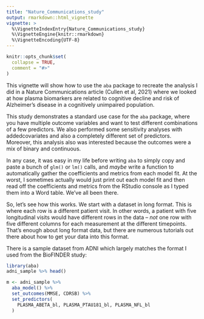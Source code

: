 ```yaml
---
title: "Nature_Communications_study"
output: rmarkdown::html_vignette
vignette: >
  %\VignetteIndexEntry{Nature_Communications_study}
  %\VignetteEngine{knitr::rmarkdown}
  %\VignetteEncoding{UTF-8}
---
```


```r
knitr::opts_chunk$set(
  collapse = TRUE,
  comment = "#>"
)
```

This vignette will show how to use the `aba` package to recreate the analysis I did in a Nature Communications article (Cullen et al, 2021) where we looked at how plasma biomarkers are related to cognitive decline and risk of Alzheimer's disease in a cognitively unimpaired population.

This study demonstrates a standard use case for the `aba` package, where you have multiple outcome variables and want to test different combinations of a few predictors. We also performed some sensitivity analyses with addedcovariates and also a completely different set of predictors. Moreover, this analysis also was interested because the outcomes were a mix of binary and continuous. 

In any case, it was easy in my life before writing `aba` to simply copy and paste a bunch of `glm()` or `lm()` calls, and *maybe* write a function to automatically gather the coefficients and metrics from each model fit. At the worst, I sometimes actually would just print out each model fit and then read off the coefficients and metrics from the RStudio console as I typed them into a Word table. We've all been there. 

So, let's see how this works. We start with a dataset in long format. This is
where each row is a different patient visit. In other words, a patient with five longitudinal visits would have different rows in the data -- *not* one row with five different columns for each measurement at the different timepoints. That's enough about long format data, but there are numerous tutorials out there about how to get your data into this format. 

There is a sample dataset from ADNI which largely matches the format I used from the BioFINDER study:

```r
library(aba)
adni_sample %>% head()
```
```r
m <- adni_sample %>% 
  aba_model() %>% 
  set_outcomes(MMSE, CDRSB) %>% 
  set_predictors(
    PLASMA_ABETA_bl, PLASMA_PTAU181_bl, PLASMA_NFL_bl
  )


```





